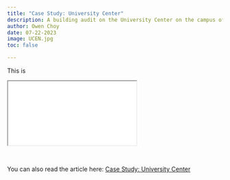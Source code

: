 ```yaml
---
title: "Case Study: University Center"
description: A building audit on the University Center on the campus of UC Santa Barbara.
author: Owen Choy
date: 07-22-2023
image: UCEN.jpg
toc: false

---
```


This is

<div class="resize">
<iframe src="building-audit.pdf" class="iframe-style"></iframe>
</div>

<br>

<!-- change pdf file name -->
You can also read the article here: [Case Study: University Center](https://owenchoy.github.io/portfolio/building%20audit/building-audit.pdf)

